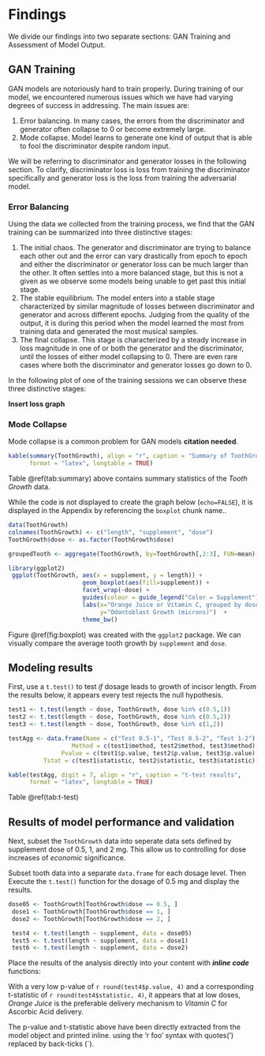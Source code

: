 # Findings {#findings .unnumbered}

We divide our findings into two separate sections: GAN Training and Assessment of Model Output. 

## GAN Training {#findings-gan_training .unnumbered}
 
GAN models are notoriously hard to train properly. During training of our model, we encountered numerous issues which we have had varying degrees of success in addressing. The main issues are:

1. Error balancing. In many cases, the errors from the discriminator and generator often collapse to 0 or become extremely large.
2. Mode collapse. Model learns to generate one kind of output that is able to fool the discriminator despite random input.

We will be referring to discriminator and generator losses in the following section. To clarify, discriminator loss is loss from training the discriminator specifically and generator loss is the loss from training the adversarial model.

### Error Balancing {.unnumbered}

Using the data we collected from the training process, we find that the GAN training can be summarized into three distinctive stages:

1. The initial chaos. The generator and discriminator are trying to balance each other out and the error can vary drastically from epoch to epoch and either the discriminator or generator loss can be much larger than the other. It often settles into a more balanced stage, but this is not a given as we observe some models being unable to get past this initial stage.
2. The stable equilibrium. The model enters into a stable stage characterized by similar magnitude of losses between discriminator and generator and across different epochs. Judging from the quality of the output, it is during this period when the model learned the most from training data and generated the most musical samples.
3. The final collapse. This stage is characterized by a steady increase in loss magnitude in one of or both the generator and the discriminator, until the losses of either model collapsing to 0. There are even rare cases where both the discriminator and generator losses go down to 0.

In the following plot of one of the training sessions we can observe these three distinctive stages:

**Insert loss graph**



### Mode Collapse {.unnumbered}

Mode collapse is a common problem for GAN models **citation needed**. 

```r
kable(summary(ToothGrowth), align = "r", caption = "Summary of ToothGrowth data",
      format = "latex", longtable = TRUE)
```

Table \@ref(tab:summary) above contains summary statistics of the _Tooth Growth_ data.

While the code is not displayed to create the graph below (`echo=FALSE`), it is displayed in the Appendix by referencing the `boxplot` chunk name..

```r
data(ToothGrowth)
colnames(ToothGrowth) <- c("length", "supplement", "dose")
ToothGrowth$dose <- as.factor(ToothGrowth$dose)

groupedTooth <- aggregate(ToothGrowth, by=ToothGrowth[,2:3], FUN=mean)[,1:3]

library(ggplot2)
 ggplot(ToothGrowth, aes(x = supplement, y = length)) + 
                     geom_boxplot(aes(fill=supplement)) + 
                     facet_wrap(~dose) + 
                     guides(colour = guide_legend("Color = Supplement")) + 
                     labs(x="Orange Juice or Vitamin C, grouped by dose", 
                          y="Odontoblast Growth (microns)")  +
                     theme_bw()
```

Figure \@ref(fig:boxplot) was created with the `ggplot2` package. We can visually compare the average tooth growth by `supplement` and `dose`.

## Modeling results  {.unnumbered}

First, use a `t.test()` to test _if_ dosage leads to growth of incisor length. From the results below, it appears every test rejects the null hypothesis.

```r
test1 <- t.test(length ~ dose, ToothGrowth, dose %in% c(0.5,1)) 
test2 <- t.test(length ~ dose, ToothGrowth, dose %in% c(0.5,2))
test3 <- t.test(length ~ dose, ToothGrowth, dose %in% c(1,2)) 

testAgg <- data.frame(Name = c("Test 0.5-1", "Test 0.5-2", "Test 1-2"),
                  Method = c(test1$method, test2$method, test3$method), 
               Pvalue = c(test1$p.value, test2$p.value, test3$p.value), 
          Tstat = c(test1$statistic, test2$statistic, test3$statistic))

kable(testAgg, digit = 7, align = "r", caption = "t-test results", 
      format = "latex", longtable = TRUE)
```

Table \@ref(tab:t-test)

## Results of model performance and validation  {.unnumbered}

Next, subset the `ToothGrowth` data into seperate data sets defined by supplement dose of 0.5, 1, and 2 mg. This allow us to controlling for dose increases of _economic_ significance.

Subset tooth data into a separate `data.frame` for each dosage level. Then Execute the `t.test()` function for the dosage of 0.5 mg and display the results. 

```r
dose05 <- ToothGrowth[ToothGrowth$dose == 0.5, ] 
 dose1 <- ToothGrowth[ToothGrowth$dose == 1, ]
 dose2 <- ToothGrowth[ToothGrowth$dose == 2, ]

 test4 <- t.test(length ~ supplement, data = dose05)
 test5 <- t.test(length ~ supplement, data = dose1)
 test6 <- t.test(length ~ supplement, data = dose2)
```

Place the results of the analysis directly into your content with ***inline code*** functions:

With a very low p-value of `r round(test4$p.value, 4)` and a corresponding t-statistic of `r round(test4$statistic, 4)`, it appears that at low doses, _Orange Juice_ is the preferable delivery mechanism to _Vitamin C_ for Ascorbic Acid delivery.

The p-value and t-statistic above have been directly extracted from the model object and printed inline. using the 'r foo' syntax with quotes(') replaced by back-ticks (`).




